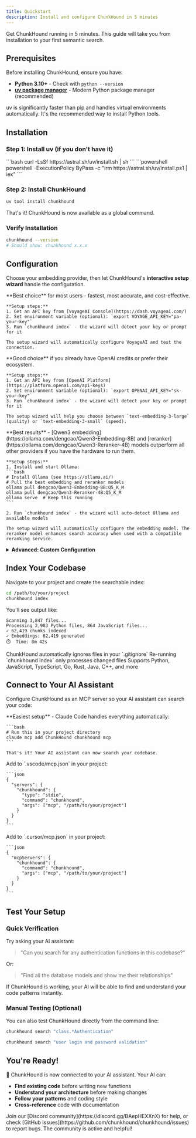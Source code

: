 ```yaml
---
title: Quickstart
description: Install and configure ChunkHound in 5 minutes
---
```



Get ChunkHound running in 5 minutes. This guide will take you from installation to your first semantic search.

## Prerequisites

Before installing ChunkHound, ensure you have:

- **Python 3.10+** - Check with `python --version`
- **[uv package manager](https://docs.astral.sh/uv/)** - Modern Python package manager (recommended)

<Aside type="tip" title="Why uv?">
uv is significantly faster than pip and handles virtual environments automatically. It's the recommended way to install Python tools.
</Aside>

## Installation

### Step 1: Install uv (if you don't have it)

<Tabs syncKey="uv-install">
  <TabItem label="macOS and Linux">
    ```bash
    curl -LsSf https://astral.sh/uv/install.sh | sh
    ```
  </TabItem>

  <TabItem label="Windows">
    ```powershell
    powershell -ExecutionPolicy ByPass -c "irm https://astral.sh/uv/install.ps1 | iex"
    ```
  </TabItem>
</Tabs>

### Step 2: Install ChunkHound

```bash
uv tool install chunkhound
```

That's it! ChunkHound is now available as a global command.

### Verify Installation

```bash
chunkhound --version
# Should show: chunkhound x.x.x
```

## Configuration

Choose your embedding provider, then let ChunkHound's **interactive setup wizard** handle the configuration.

<Tabs syncKey="provider-setup">
  <TabItem label="VoyageAI (Recommended)">
    **Best choice** for most users - fastest, most accurate, and cost-effective.

    **Setup steps:**
    1. Get an API key from [VoyageAI Console](https://dash.voyageai.com/)
    2. Set environment variable (optional): `export VOYAGE_API_KEY="pa-your-key"`
    3. Run `chunkhound index` - the wizard will detect your key or prompt for it

    The setup wizard will automatically configure VoyageAI and test the connection.
  </TabItem>

  <TabItem label="OpenAI">
    **Good choice** if you already have OpenAI credits or prefer their ecosystem.

    **Setup steps:**
    1. Get an API key from [OpenAI Platform](https://platform.openai.com/api-keys)
    2. Set environment variable (optional): `export OPENAI_API_KEY="sk-your-key"`
    3. Run `chunkhound index` - the wizard will detect your key or prompt for it

    The setup wizard will help you choose between `text-embedding-3-large` (quality) or `text-embedding-3-small` (speed).
  </TabItem>

  <TabItem label="Ollama (Local/Offline)">
    **Best results** - [Qwen3 embedding](https://ollama.com/dengcao/Qwen3-Embedding-8B) and [reranker](https://ollama.com/dengcao/Qwen3-Reranker-4B) models outperform all other providers if you have the hardware to run them.

    **Setup steps:**
    1. Install and start Ollama:
    ```bash
    # Install Ollama (see https://ollama.ai/)
    # Pull the best embedding and reranker models
    ollama pull dengcao/Qwen3-Embedding-8B:Q5_K_M
    ollama pull dengcao/Qwen3-Reranker-4B:Q5_K_M
    ollama serve  # Keep this running
    ```

    2. Run `chunkhound index` - the wizard will auto-detect Ollama and available models

    The setup wizard will automatically configure the embedding model. The reranker model enhances search accuracy when used with a compatible reranking service.
  </TabItem>
</Tabs>

<details>
<summary><strong>Advanced: Custom Configuration</strong></summary>

For CI/CD pipelines, custom providers, or when the setup wizard doesn't detect your configuration, create a `.chunkhound.json` file manually:

<Tabs syncKey="provider-config">
  <TabItem label="VoyageAI">
    ```json
    {
      "embedding": {
        "provider": "voyageai",
        "api_key": "pa-your-voyage-key"
      }
    }
    ```
  </TabItem>

  <TabItem label="OpenAI">
    ```json
    {
      "embedding": {
        "provider": "openai",
        "api_key": "sk-your-openai-key"
      }
    }
    ```
  </TabItem>

  <TabItem label="Ollama">
    ```json
    {
      "embedding": {
        "provider": "openai",
        "base_url": "http://localhost:11434/v1",
        "model": "dengcao/Qwen3-Embedding-8B:Q5_K_M",
        "api_key": "dummy-key",
        "rerank_model": "dengcao/Qwen3-Reranker-4B:Q5_K_M",
        "rerank_url": "http://localhost:8000/rerank"
      }
    }
    ```

    Note: Reranking requires a separate service (like vLLM) running the reranker model.
  </TabItem>
</Tabs>

</details>


## Index Your Codebase

Navigate to your project and create the searchable index:

```bash
cd /path/to/your/project
chunkhound index
```

You'll see output like:
```
Scanning 3,847 files...
Processing 2,983 Python files, 864 JavaScript files...
✓ 62,419 chunks indexed
✓ Embeddings: 62,419 generated
⏱️  Time: 8m 42s
```

<CardGrid>
  <Card title="Respects .gitignore" icon="approve-check">
    ChunkHound automatically ignores files in your `.gitignore`
  </Card>

  <Card title="Incremental Updates" icon="rocket">
    Re-running `chunkhound index` only processes changed files
  </Card>

  <Card title="22+ Languages" icon="translate">
    Supports Python, JavaScript, TypeScript, Go, Rust, Java, C++, and more
  </Card>
</CardGrid>

## Connect to Your AI Assistant

Configure ChunkHound as an MCP server so your AI assistant can search your code:

<Tabs syncKey="ide-setup">
  <TabItem label="Claude Code">
    **Easiest setup** - Claude Code handles everything automatically:

    ```bash
    # Run this in your project directory
    claude mcp add ChunkHound chunkhound mcp
    ```

    That's it! Your AI assistant can now search your codebase.
  </TabItem>

  <TabItem label="VS Code (Continue)">
    Add to `.vscode/mcp.json` in your project:

    ```json
    {
      "servers": {
        "chunkhound": {
          "type": "stdio",
          "command": "chunkhound",
          "args": ["mcp", "/path/to/your/project"]
        }
      }
    }
    ```
  </TabItem>

  <TabItem label="Cursor">
    Add to `.cursor/mcp.json` in your project:

    ```json
    {
      "mcpServers": {
        "chunkhound": {
          "command": "chunkhound",
          "args": ["mcp", "/path/to/your/project"]
        }
      }
    }
    ```
  </TabItem>
</Tabs>

## Test Your Setup

### Quick Verification

Try asking your AI assistant:

> "Can you search for any authentication functions in this codebase?"

Or:

> "Find all the database models and show me their relationships"

If ChunkHound is working, your AI will be able to find and understand your code patterns instantly.

### Manual Testing (Optional)

You can also test ChunkHound directly from the command line:

```bash
chunkhound search "class.*Authentication"

chunkhound search "user login and password validation"
```

## You're Ready!

🎉 ChunkHound is now connected to your AI assistant. Your AI can:

- **Find existing code** before writing new functions
- **Understand your architecture** before making changes
- **Follow your patterns** and coding style
- **Cross-reference** code with documentation

<Aside type="tip" title="Having Issues?">
Join our [Discord community](https://discord.gg/BAepHEXXnX) for help, or check [GitHub Issues](https://github.com/chunkhound/chunkhound/issues) to report bugs. The community is active and helpful!
</Aside>
